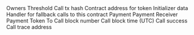 <ParamField path="_owners">
Owners
</ParamField>
<ParamField path="_threshold">
Threshold
</ParamField>
<ParamField path="call_tx_hash">
Call tx hash
</ParamField>
<ParamField path="contract_address">
Contract address for token
</ParamField>
<ParamField path="data">
Initializer data
</ParamField>
<ParamField path="fallbackHandler">
Handler for fallback calls to this contract
</ParamField>
<ParamField path="payment">
Payment
</ParamField>
<ParamField path="paymentReceiver">
Payment Receiver
</ParamField>
<ParamField path="paymentToken">
Payment Token
</ParamField>
<ParamField path="to">
To
</ParamField>
<ParamField path="call_block_number">
Call block number
</ParamField>
<ParamField path="call_block_time">
Call block time (UTC)
</ParamField>
<ParamField path="call_success">
Call success
</ParamField>
<ParamField path="call_trace_address">
Call trace address
</ParamField>
